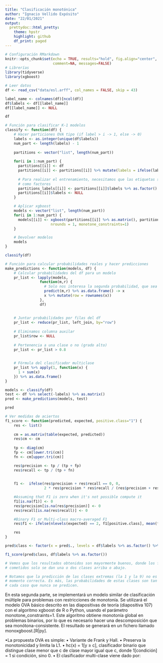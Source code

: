 ```yaml
---
title: "Clasificación monotónica"
author: "Ignacio Vellido Expósito"
date: "22/01/2021"
output:
  prettydoc::html_pretty:
    theme: hpstr
    highlight: github
    df_print: paged
---
```


```r
# Configuración RMarkdown
knitr::opts_chunk$set(echo = TRUE, results="hold", fig.align="center", 
                      comment=NA, messages=FALSE)
# Librerías
library(tidyverse)
library(xgboost)
```


```r
# Leer datos
df <- read_csv("data/esl.arff", col_names = FALSE, skip = 43)
```

```r
label_name <- colnames(df)[ncol(df)]
df$labels <- df[[label_name]]
df[[label_name]] <- NULL

df
```


```r
# Función para clasificar K-1 modelos
classify <- function(df) {
    # Hacer particiones OVA tipo (if label > i -> 1, else -> 0)
    labels <- as.integer(unique(df$labels))
    num_part <- length(labels) - 1
    
    partitions <- vector("list", length(num_part))
    
    for(i in 1:num_part) {
      partitions[[i]] <- df
      partitions[[i]] <- partitions[[i]] %>% mutate(labels = ifelse(labels <= i, 0, 1))
      
      # Para realizar el entrenamiento, necesitamos que las etiquetas se codifiquen
      # como factores
      partitions_labels[[i]] <- partitions[[i]]$labels %>% as.factor()
      partitions[[i]]$labels <- NULL
    }

    # Aplicar xgboost
    models <- vector("list", length(num_part))
    for(i in 1:num_part) {
      models[[i]] <- xgboost(partitions[[i]] %>% as.matrix(), partitions_labels[[i]],
                     nrounds = 1, monotone_constraints=1)
    }

    # Devolver modelos
    models
}

classify(df)
```

```r
# Función para calcular probabilidades reales y hacer predicciones
make_predictions <- function(models, df) {
    # Calcular probabilidades del df para un modelo
    pr_list <- lapply(models,
                function(m,r) {
                  # Solo nos interesa la segunda probabilidad, que sea > i
                  predict(m,r) %>% as.data.frame() -> x
                  x %>% mutate(row = rownames(x))
                },
                df)
    
    
    # Juntar probabilidades por filas del df
    pr_list <- reduce(pr_list, left_join, by="row")
    
    # Eliminamos columna auxilar
    pr_list$row <- NULL
    
    # Pertenencia a una clase o no (grado alto)
    pr_list <- pr_list > 0.8
    
    
    # Fórmula del clasificador multiclase
    pr_list %>% apply(1, function(x) {
      1 + sum(x)
    }) %>% as.data.frame()
}
```


```r
models <- classify(df)
test <- df %>% select(-labels) %>% as.matrix()
pred <- make_predictions(models, test)

pred
```

```r
# Ver medidas de aciertos
f1_score <- function(predicted, expected, positive.class="1") {
    res <- list()
    
    cm = as.matrix(table(expected, predicted))
    res$cm <- cm
    
    tp <- diag(cm)
    fp <- cm[lower.tri(cm)]
    fn <- cm[upper.tri(cm)]

    res$precision <- tp / (tp + fp)
    res$recall <- tp / (tp + fn)
    
    
    f1 <-  ifelse(res$precision + res$recall == 0, 0,
                  2 * res$precision * res$recall / (res$precision + res$recall))

    #Assuming that F1 is zero when it's not possible compute it
    f1[is.na(f1)] <- 0
    res$precision[is.na(res$precision)] <- 0
    res$recall[is.na(res$recall)] <- 0

    #Binary F1 or Multi-class macro-averaged F1
    res$f1 <- ifelse(nlevels(expected) == 2, f1[positive.class], mean(f1))

    res
}

pred$class <- factor(x = pred$., levels = df$labels %>% as.factor() %>% levels())

f1_score(pred$class, df$labels %>% as.factor())

# Vemos que los resultados obtenidos son mayormente buenos, donde los fallos
# cometidos solo se dan una o dos clases arriba o abajo.

# Notamos que la predicción de las clases extremas (la 1 y la 9) no es en ningún
# momento correcta. Es más, las probabilidades de estas clases son tan bajas en
# cada caso que nunca se predicen.
```

En esta segunda parte, se implementará un modelo similar de clasificación múltiple para problemas
con restricciones de monotonía. Se utilizará el modelo OVA básico descrito en las diapositivas de
teoría (diapositiva 107) con el algoritmo xgboost de R o Python, usando el parámetro
monotone_constraints=1. Este algoritmo obtiene monotonía global en problemas binarios, por
lo que es necesario hacer una descomposición que sea monótona-consistente. El resultado se generará
en un fichero llamado monoxgboost.[R|py].

•La propuesta OVA es simple:
• Variante de Frank y Hall.
• Preserva la monotonicidad y limita la L1.
• hc(x) = 1[y ≥ c], clasificador binario que distingue clase menor
que c de clase mayor igual que c, donde 1[condición] = 1 si
condición, sino 0.
• El clasificador multi-clase viene dado por: